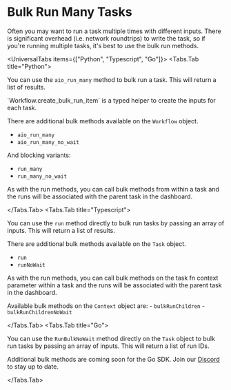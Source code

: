 
# Bulk Run Many Tasks

Often you may want to run a task multiple times with different inputs. There is significant overhead (i.e. network roundtrips) to write the task, so if you're running multiple tasks, it's best to use the bulk run methods.

<UniversalTabs items={["Python", "Typescript", "Go"]}>
  <Tabs.Tab title="Python">

You can use the `aio_run_many` method to bulk run a task. This will return a list of results.

<Snippet src={snippets.python.child.bulk.running_a_task} />

<Callout type="info">
  `Workflow.create_bulk_run_item` is a typed helper to create the inputs for
  each task.
</Callout>

There are additional bulk methods available on the `Workflow` object.

- `aio_run_many`
- `aio_run_many_no_wait`

And blocking variants:

- `run_many`
- `run_many_no_wait`

As with the run methods, you can call bulk methods from within a task and the runs will be associated with the parent task in the dashboard.

  </Tabs.Tab>
  <Tabs.Tab title="Typescript">

You can use the `run` method directly to bulk run tasks by passing an array of inputs. This will return a list of results.

<Snippet src={snippets.typescript.child_workflows.workflow.declaring_a_parent} />

There are additional bulk methods available on the `Task` object.

- `run`
- `runNoWait`

As with the run methods, you can call bulk methods on the task fn context parameter within a task and the runs will be associated with the parent task in the dashboard.

<Snippet src={snippets.typescript.simple.workflow_with_child.declaring_a_task} />

Available bulk methods on the `Context` object are: - `bulkRunChildren` - `bulkRunChildrenNoWait`

  </Tabs.Tab>
  <Tabs.Tab title="Go">

You can use the `RunBulkNoWait` method directly on the `Task` object to bulk run tasks by passing an array of inputs. This will return a list of run IDs.

<Snippet src={snippets.go.run.bulk.bulk_run_tasks} />

Additional bulk methods are coming soon for the Go SDK. Join our [Discord](https://hatchet.run/discord) to stay up to date.

  </Tabs.Tab>
</UniversalTabs>
